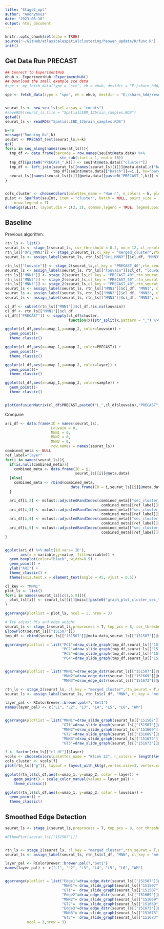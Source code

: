 ```yaml
---
title: "Stage2_opt"
author: "Anonymous"
date: "2023-08-10"
output: html_document
---
```


```r
knitr::opts_chunk$set(echo = TRUE)
source("~/GitHub/atlasscalespatialclustering/haowen_update/R/func.R")
init()
```

## Get Data Run PRECAST

```r
## Connect to ExperimentHub
ehub <- ExperimentHub::ExperimentHub()
## Download the small example sce data
#spe <- my_fetch_data(type = "sce", eh = ehub, destdir = "E:/share_hdd/research/sce/") %>% sce_to_spe()

spe <- fetch_data(type = "spe", eh = ehub, destdir = "E:/share_hdd/research/sce/")


seurat_ls <- new_seu_ls(sel_assay = "counts")
#saveRDS(seurat_ls,file = "SpatialLIBD_12brain_samples.RDS")
getwd()
seurat_ls <- readRDS("SpatialLIBD_12brain_samples.RDS")

k=40
message("Running K=",k)
seuInt <- PRECAST_test(seurat_ls,k=k)
gc()
for(i in seq_along(names(seurat_ls))){
  tmp_df <- data.frame(barcode = row.names(seuInt@meta.data) %>% 
                         str_sub(start = 1, end = 18))
  tmp_df[[paste0("PRECAST_",k)]] <- seuInt@meta.data[["cluster"]]
  tmp_df <- left_join(seurat_ls[[names(seurat_ls)[i]]]@meta.data[,c("barcode","layer")], 
                      tmp_df[seuInt@meta.data[["batch"]]==i,], by="barcode")
  seurat_ls[[names(seurat_ls)[i]]]@meta.data[[paste0("PRECAST_",k)]] <- paste0("sp",i,"_",tmp_df[[paste0("PRECAST_",k)]])
}


cols_cluster <- chooseColors(palettes_name = "Hue n", n_colors = k, plot_colors = TRUE)
pList <- SpaPlot(seuInt, item = "cluster", batch = NULL, point_size = 1, cols = cols_cluster, combine = FALSE,
    nrow.legend = 7)
drawFigs(pList, layout.dim = c(2, 2), common.legend = TRUE, legend.position = "right", align = "hv")


```

## Baseline

Previous algorithm:

```r
rtn_ls <- list()
seurat_ls <- stage_1(seurat_ls, cor_threshold = 0.2, nn = 12, cl_resolution = 10, top_pcs = 10, cl_min=5, preprocess = T)
rtn_ls[["Ori_MNN3"]] <- stage_2(seurat_ls,cl_key = "merged_cluster",rtn_seurat = T,nn_2 = 10,method = "MNN")
seurat_ls <- assign_label(seurat_ls, rtn_ls[["Ori_MNN3"]]$cl_df, "MNN3", cl_key = "merged_cluster")

rtn_ls[["louvain"]] <- stage_2(seurat_ls,cl_key = "PRECAST_40",rtn_seurat = T)
seurat_ls <- assign_label(seurat_ls, rtn_ls[["louvain"]]$cl_df, "louvain", cl_key = "PRECAST_40")
rtn_ls[["MNN1"]] <- stage_2(seurat_ls,cl_key = "PRECAST_40",rtn_seurat = T,nn_2 = 1,method = "MNN")
rtn_ls[["MNN2"]] <- stage_2(seurat_ls,cl_key = "PRECAST_40",rtn_seurat = T,nn_2 = 2,method = "MNN")
rtn_ls[["MNN3"]] <- stage_2(seurat_ls,cl_key = "PRECAST_40",rtn_seurat = T,nn_2 = 3,method = "MNN")
seurat_ls <- assign_label(seurat_ls, rtn_ls[["MNN1"]]$cl_df, "MNN1", cl_key = "PRECAST_40")
seurat_ls <- assign_label(seurat_ls, rtn_ls[["MNN2"]]$cl_df, "MNN2", cl_key = "PRECAST_40")
seurat_ls <- assign_label(seurat_ls, rtn_ls[["MNN3"]]$cl_df, "MNN3", cl_key = "PRECAST_40")

cl_df <- subset(rtn_ls[["MNN1"]]$cl_df,!is.na(louvain))
cl_df <- rtn_ls[["MNN1"]]$cl_df
cl_df[["PRECAST"]] <- sapply(cl_df$cluster,
                             function(x){str_split(x,pattern = "_") %>% unlist %>% .[2]})

ggplot(cl_df,aes(x=umap_1,y=umap_2, color=louvain)) + 
  geom_point()+
  theme_classic()

ggplot(cl_df,aes(x=umap_1,y=umap_2, color=PRECAST)) + 
  geom_point()+
  theme_classic()

ggplot(cl_df,aes(x=umap_1,y=umap_2, color=layer)) + 
  geom_point()+
  theme_classic()

ggplot(cl_df,aes(x=umap_1,y=umap_2, color=sample)) + 
  geom_point()+
  theme_classic()


plotConfusionMatrix(cl_df$PRECAST,paste0("L_",cl_df$louvain),"PRECAST")


```

Compare

```r
ari_df <- data.frame(ID = names(seurat_ls),
                     Louvain = 0,
                     MNN1 = 0,
                     MNN2 = 0,
                     MNN3 = 0,
                     row.names = names(seurat_ls))
combined_meta <- NULL
ref_label="layer"
for(i in names(seurat_ls)){
  if(is.null(combined_meta)){
    combined_meta <- data.frame(ID = i,
                                seurat_ls[[i]]@meta.data)
  }else{
    combined_meta <- rbind(combined_meta,
                              data.frame(ID = i,seurat_ls[[i]]@meta.data))
  }

  ari_df[i,2] <- mclust::adjustedRandIndex(combined_meta[["sec_cluster_louvain"]][combined_meta$ID==i],
                                            combined_meta[[ref_label]][combined_meta$ID==i])
  ari_df[i,3] <- mclust::adjustedRandIndex(combined_meta[["sec_cluster_MNN1"]][combined_meta$ID==i],
                                            combined_meta[[ref_label]][combined_meta$ID==i])
  ari_df[i,4] <- mclust::adjustedRandIndex(combined_meta[["sec_cluster_MNN2"]][combined_meta$ID==i],
                                            combined_meta[[ref_label]][combined_meta$ID==i])
  ari_df[i,5] <- mclust::adjustedRandIndex(combined_meta[["sec_cluster_MNN3"]][combined_meta$ID==i],
                                            combined_meta[[ref_label]][combined_meta$ID==i])
}


ggplot(ari_df %>% melt(id.vars='ID'), 
       aes(x = variable,y=value, fill=variable)) + 
  geom_boxplot(color="black", width=0.5) + 
  geom_point() + 
  ylab("ARI") +
  theme_classic() +
  theme(axis.text.x = element_text(angle = 45, vjust = 0.5))


```

```r
cl_key <- "MNN1"
plot_ls <- list()
for(i in names(seurat_ls)[c(1,5,9)]){
  plot_ls[[i]] <- seurat_ls[[i]]@misc[[paste0("graph_plot_cluster_sec_",cl_key)]]
}

ggarrange(plotlist = plot_ls, ncol = 1, nrow = 3)


```


```r
# Try adjust PCs and edge weight
seurat_ls <- stage_1(seurat_ls,preprocess = T, top_pcs = 8, cor_threshold = 0.5)
ElbowPlot(seurat_ls[["151507"]])
tmp_df <- cbind(seurat_ls[["151507"]]@meta.data,seurat_ls[["151507"]]@reductions$pca@cell.embeddings)

ggarrange(plotlist = list("PC1"=draw_slide_graph(tmp_df,seurat_ls[["151507"]]@misc[["raw_edges"]],NULL,"PC_1"),
                          "PC2"=draw_slide_graph(tmp_df,seurat_ls[["151507"]]@misc[["raw_edges"]],NULL,"PC_2"),
                          "PC3"=draw_slide_graph(tmp_df,seurat_ls[["151507"]]@misc[["raw_edges"]],NULL,"PC_3"),
                          "PC4"=draw_slide_graph(tmp_df,seurat_ls[["151507"]]@misc[["raw_edges"]],NULL,"PC_4")),ncol = 2,nrow = 2)


ggarrange(plotlist = list("MNN1"=draw_edge_dstr(seurat_ls[["151507"]]@misc[["raw_edges"]], "weight", "151507"),
                          "MNN2"=draw_edge_dstr(seurat_ls[["151669"]]@misc[["raw_edges"]], "weight", "151669"),
                          "MNN3"=draw_edge_dstr(seurat_ls[["151673"]]@misc[["raw_edges"]], "weight", "151673")),ncol = 2,nrow = 2)

rtn_ls <- stage_2(seurat_ls, cl_key = "merged_cluster",rtn_seurat = T,nn_2 = 3,method = "MNN",top_pcs = 8)
seurat_ls <- assign_label(seurat_ls, rtn_ls$cl_df, "MNN", cl_key = "merged_cluster")

layer_pal <- RColorBrewer::brewer.pal(7,"Set1")
names(layer_pal) <- c("L1", "L2", "L3", "L4", "L5", "L6", "WM")


ggarrange(plotlist = list("MNN1"=draw_slide_graph(seurat_ls[["151507"]]@meta.data,NULL,NULL,"sec_cluster_MNN"),
                          "GT1"=draw_slide_graph(seurat_ls[["151507"]]@meta.data,NULL,NULL,"layer", layer_pal),
                          "MNN2"=draw_slide_graph(seurat_ls[["151669"]]@meta.data,NULL,NULL,"sec_cluster_MNN"),
                          "GT2"=draw_slide_graph(seurat_ls[["151669"]]@meta.data,NULL,NULL,"layer", layer_pal),
                          "MNN3"=draw_slide_graph(seurat_ls[["151673"]]@meta.data,NULL,NULL,"sec_cluster_MNN"),
                          "GT3"=draw_slide_graph(seurat_ls[["151673"]]@meta.data,NULL,NULL,"layer", layer_pal)),ncol = 2,nrow = 3)

f <- factor(rtn_ls[["cl_df"]]$layer)
vcols <- chooseColors(palettes_name = "Blink 23", n_colors = length(levels(f)), plot_colors = F)
cols_cluster <- vcols[f]
plot(rtn_ls[["g"]], layout = layout_with_kk(g),vertex.size=3, vertex.color=cols_cluster, vertex.label.cex=0.1)

ggplot(rtn_ls$cl_df,aes(x=umap_1, y=umap_2, color = layer)) + 
    geom_point() + scale_color_manual(values = layer_pal) +
    theme_classic()

ggplot(rtn_ls$cl_df,aes(x=umap_1, y=umap_2, color = louvain)) + 
  geom_point() + 
  theme_classic()

```
## Smoothed Edge Detection


```r
seurat_ls <- stage_1(seurat_ls,preprocess = T, top_pcs = 8, cor_threshold = 0.6, edge_smoothing = T, nn = 6, use_glmpca = T, use_leiden = F)

#ElbowPlot(seurat_ls[["151507"]])


rtn_ls <- stage_2(seurat_ls, cl_key = "merged_cluster",rtn_seurat = T,nn_2 = 10,method = "MNN",top_pcs = 8, use_glmpca = T, rare_ct = "m", resolution = 1)
seurat_ls <- assign_label(seurat_ls, rtn_ls$cl_df, "MNN", cl_key = "merged_cluster")

layer_pal <- RColorBrewer::brewer.pal(7,"Set1")
names(layer_pal) <- c("L1", "L2", "L3", "L4", "L5", "L6", "WM")


ggarrange(plotlist = list("Edge1"=draw_edge_dstr(seurat_ls[["151507"]]@misc[["raw_edges"]], "weight", "151507"),
                          "MNN1"= draw_slide_graph(seurat_ls[["151507"]]@meta.data,NULL,NULL,"sec_cluster_MNN"),
                          "GT1"=  draw_slide_graph(seurat_ls[["151507"]]@meta.data,NULL,NULL,"layer", layer_pal),
                          "Edge2"=draw_edge_dstr(seurat_ls[["151669"]]@misc[["raw_edges"]], "weight", "151669"),
                          "MNN2"= draw_slide_graph(seurat_ls[["151669"]]@meta.data,NULL,NULL,"sec_cluster_MNN"),
                          "GT2"=  draw_slide_graph(seurat_ls[["151669"]]@meta.data,NULL,NULL,"layer", layer_pal),
                          "Edge3"=draw_edge_dstr(seurat_ls[["151673"]]@misc[["raw_edges"]], "weight", "151673"),
                          "MNN3"= draw_slide_graph(seurat_ls[["151673"]]@meta.data,NULL,NULL,"sec_cluster_MNN"),
                          "GT3"=  draw_slide_graph(seurat_ls[["151673"]]@meta.data,NULL,NULL,"layer", layer_pal)),
          ncol = 3,nrow = 3)




```
